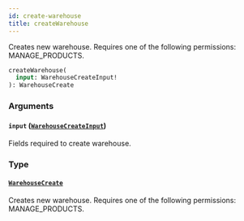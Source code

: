 ```yaml
---
id: create-warehouse
title: createWarehouse
---
```


Creates new warehouse. Requires one of the following permissions: MANAGE_PRODUCTS.

```graphql
createWarehouse(
  input: WarehouseCreateInput!
): WarehouseCreate
```

### Arguments

#### `input` ([`WarehouseCreateInput`](../../../developer/api-reference/inputs/warehouse-create-input))

Fields required to create warehouse.

### Type

#### [`WarehouseCreate`](../../../developer/api-reference/objects/warehouse-create)

Creates new warehouse. Requires one of the following permissions: MANAGE_PRODUCTS.
